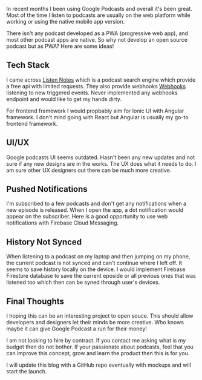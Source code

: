 
In recent months I been using Google Podcasts and overall it's been great. Most of the time I listen to podcasts are usually on the web platform while working or using the native mobile app version.

There isn't any podcast developed as a PWA (progressive web app), and most other podcast apps are native. So why not develop an open source podcast but as PWA? Here are some ideas!

## Tech Stack

I came across [Listen Notes](https://www.listennotes.com/) which is a podcast search engine which provide a free api with limited requests. They also provide webhooks [Webhooks](https://www.listennotes.help/article/49-how-to-use-webhooks-of-podcast-api) listening to new triggered events. Never implemented any webhooks endpoint and would like to get my hands dirty.

For frontend framework I would propbably aim for Ionic UI with Angular framework. I don't mind going with React but Angular is usually my go-to frontend framework.

## UI/UX

Google podcasts UI seems outdated. Hasn't been any new updates and not sure if any new designs are in the works. The UX does what it needs to do. I am sure other UX designers out there can be much more creative.

## Pushed Notifications

I'm subscribed to a few podcasts and don't get any notifications when a new episode is released. When I open the app, a dot notification would appear on the subscriber. Here is a good opportunity to use web notifications with Firebase Cloud Messaging.

## History Not Synced

When listening to a podcast on my laptop and then jumping on my phone, the current podcast is not synced and can't continue where I left off. It seems to save history locally on the device. I would implement Firebase Firestore database to save the current eposide or all previous ones that was listened too which then can be syned through user's devices.

## Final Thoughts

I hoping this can be an interesting project to open souce. This should allow developers and designers let their minds be more creative. Who knows maybe it can give Google Podcast a run for their money!

I am not looking to hire by contract. If you contact me asking what is my budget then do not bother. If your passionate about podcasts, feel that you can improve this concept, grow and learn the product then this is for you. 

I will update this blog with a GitHub repo eventually with mockups and will start the launch.

